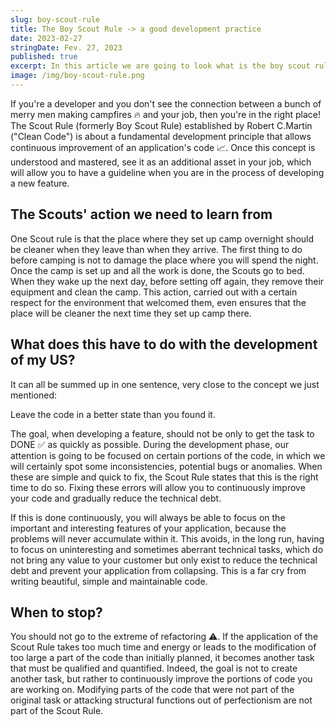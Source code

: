 ```yaml
---
slug: boy-scout-rule
title: The Boy Scout Rule -> a good development practice
date: 2023-02-27
stringDate: Fev. 27, 2023
published: true
excerpt: In this article we are going to look what is the boy scout rule in development
image: /img/boy-scout-rule.png
---
```


If you're a developer and you don't see the connection between a bunch of merry men making campfires 🔥 and your job, then you're in the right place!
The Scout Rule (formerly Boy Scout Rule) established by Robert C.Martin ("Clean Code") is about a fundamental development principle that allows continuous
improvement of an application's code 📈. Once this concept is understood and mastered, see it as an additional asset in your job, which will allow you to have a
guideline when you are in the process of developing a new feature.

## The Scouts' action we need to learn from

One Scout rule is that the place where they set up camp overnight should be cleaner when they leave than when they arrive. The first thing to do before camping is
not to damage the place where you will spend the night. Once the camp is set up and all the work is done, the Scouts go to bed. When they wake up the next day,
before setting off again, they remove their equipment and clean the camp. This action, carried out with a certain respect for the environment that welcomed them,
even ensures that the place will be cleaner the next time they set up camp there.

## What does this have to do with the development of my US?

It can all be summed up in one sentence, very close to the concept we just mentioned:

Leave the code in a better state than you found it.

The goal, when developing a feature, should not be only to get the task to DONE ✅ as quickly as possible. During the development phase, our attention is
going to be focused on certain portions of the code, in which we will certainly spot some inconsistencies, potential bugs or anomalies. When these are simple and
quick to fix, the Scout Rule states that this is the right time to do so. Fixing these errors will allow you to continuously improve your code and gradually reduce the technical debt.

If this is done continuously, you will always be able to focus on the important and interesting features of your application, because the problems will
never accumulate within it. This avoids, in the long run, having to focus on uninteresting and sometimes aberrant technical tasks, which do not bring any value
to your customer but only exist to reduce the technical debt and prevent your application from collapsing. This is a far cry from writing beautiful, simple and maintainable code.

## When to stop?

You should not go to the extreme of refactoring ⚠️. If the application of the Scout Rule takes too much time and energy or leads to the modification
of too large a part of the code than initially planned, it becomes another task that must be qualified and quantified. Indeed, the goal is not to create
another task, but rather to continuously improve the portions of code you are working on. Modifying parts of the code that were not part of the original task or
attacking structural functions out of perfectionism are not part of the Scout Rule.

